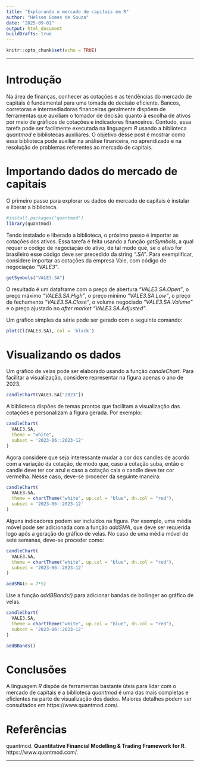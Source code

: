 ```yaml
---
title: "Explorando o mercado de capitais em R"
author: "Helson Gomes de Souza"
date: "2025-09-01"
output: html_document
buildDrafts: true
---
```


```r
knitr::opts_chunk$set(echo = TRUE)
```
<hr>

# Introdução

Na área de finanças, conhecer as cotações e as tendências do mercado de capitais é fundamental para uma tomada de decisão eficiente. Bancos, corretoras e intermediadoras financeiras geralmente dispõem de ferramentas que auxiliam o tomador de decisão quanto à escolha de ativos por meio de gráficos de cotações e indicadores financeiros. Contudo, essa tarefa pode ser facilmente executada na linguagem *R* usando a biblioteca *quantmod* e bibliotecas auxiliares. O objetivo desse post é mostrar como essa biblioteca pode auxiliar na análise financeira, no aprendizado e na resolução de problemas referentes ao mercado de capitais.

# Importando dados do mercado de capitais

O primeiro passo para explorar os dados do mercado de capitais é instalar e liberar a biblioteca.

```r
#install.packages("quantmod")
library(quantmod)
```


Tendo instalado e liberado a biblioteca, o próximo passo é importar as cotações dos ativos. Essa tarefa é feita usando a função *getSymbols*, a qual requer o código de negociação do ativo, de tal modo que, se o ativo for brasileiro esse código deve ser precedido da string *".SA"*. Para exemplificar, considere importar as cotações da empresa Vale, com código de negociação *"VALE3"*.

```r
getSymbols("VALE3.SA")
```

O resultado é um dataframe com o preço de abertura *"VALE3.SA.Open"*, o preço máximo *"VALE3.SA.High"*, o preço mínimo *"VALE3.SA.Low"*, o preço de fechamento *"VALE3.SA.Close"*, o volume negociado *"VALE3.SA.Volume"* e o preço ajustado no *after market* *"VALE3.SA.Adjusted"*.

Um gráfico simples da série pode ser gerado com o seguinte comando:

```r
plot(Cl(VALE3.SA), col = 'black')
```

# Visualizando os dados

Um gráfico de velas pode ser elaborado usando a função *candleChart*. Para facilitar a visualização, considere representar na figura apenas o ano de 2023.

```r
candleChart(VALE3.SA["2023"])
```

A biblioteca dispões de temas prontos que facilitam a visualização das cotações e personalizam a figura gerada. Por exemplo:

```r
candleChart(
  VALE3.SA,
  theme = "white",
  subset = '2023-06::2023-12'
)
```

Agora considere que seja interessante mudar a cor dos candles de acordo com a variação da cotação, de modo que, caso a cotação suba, então o candle deve ter cor azul e caso a cotação caia o candle deve ter cor vermelha. Nesse caso, deve-se proceder da seguinte maneira:

```r
candleChart(
  VALE3.SA,
  theme = chartTheme("white", up.col = "blue", dn.col = "red"),
  subset = '2023-06::2023-12'
)
```

Alguns indicadores podem ser incluídos na figura. Por exemplo, uma média móvel pode ser adicionada com a função *addSMA*, que deve ser requerida logo após a geração do gráfico de velas. No caso de uma média móvel de sete semanas, deve-se proceder como:

```r
candleChart(
  VALE3.SA,
  theme = chartTheme("white", up.col = "blue", dn.col = "red"),
  subset = '2023-06::2023-12'
)
```

```r
addSMA(n = 7*5)
```

Use a função *addBBands()* para adicionar bandas de bollinger ao gráfico de velas.

```r
candleChart(
  VALE3.SA,
  theme = chartTheme("white", up.col = "blue", dn.col = "red"),
  subset = '2023-06::2023-12'
)
```

```r
addBBands()
```

# Conclusões

A linguagem *R* dispõe de ferramentas bastante úteis para lidar com o mercado de capitais e a biblioteca *quantmod* é uma das mais completas e eficientes na parte de visualização dos dados. Maiores detalhes podem ser consultados em https://www.quantmod.com/.


# Referências

quantmod. **Quantitative Financial Modelling & Trading Framework for R**. https://www.quantmod.com/. 

<hr>

<p></p>
<p></p>
<p></p>
<p></p>

